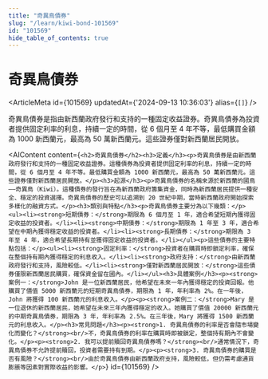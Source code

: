 ```yaml
---
title: "奇異鳥債券"
slug: "/learn/kiwi-bond-101569"
id: "101569"
hide_table_of_contents: true
---
```



# 奇異鳥債券

<ArticleMeta id={101569} updatedAt={'2024-09-13 10:36:03'} alias={`[]`} />
<div className='border-solid border-b border-t-0 my-4 border-[var(--ifm-color-gray-300)]' />

奇異鳥債券是指由新西蘭政府發行和支持的一種固定收益證券。奇異鳥債券為投資者提供固定利率的利息，持續一定的時間，從 6 個月至 4 年不等，最低購買金額為 1000 新西蘭元，最高為 50 萬新西蘭元。這些證券僅對新西蘭居民開放。

<AIContent content={`<h2>奇異鳥債券</h2><h3>定義</h3><p>奇異鳥債券是由新西蘭政府發行和支持的一種固定收益證券。這種債券為投資者提供固定利率的利息，持續一定的時間，從 6 個月至 4 年不等。最低購買金額為 1000 新西蘭元，最高為 50 萬新西蘭元。這些證券僅對新西蘭居民開放。</p><h3>起源</h3><p>奇異鳥債券的名稱來源於新西蘭的國鳥——奇異鳥（Kiwi）。這種債券的發行旨在為新西蘭政府籌集資金，同時為新西蘭居民提供一種安全、穩定的投資選擇。奇異鳥債券的歷史可以追溯到 20 世紀中期，當時新西蘭政府開始探索多樣化的融資方式。</p><h3>類別與特點</h3><p>奇異鳥債券主要分為以下幾類：</p><ul><li><strong>短期債券：</strong>期限為 6 個月至 1 年，適合希望短期內獲得固定收益的投資者。</li><li><strong>中期債券：</strong>期限為 1 年至 3 年，適合希望在中期內獲得穩定收益的投資者。</li><li><strong>長期債券：</strong>期限為 3 年至 4 年，適合希望長期持有並獲得固定收益的投資者。</li></ul><p>這些債券的主要特點包括：</p><ul><li><strong>固定利率：</strong>投資者在購買時即鎖定利率，確保在整個持有期內獲得穩定的利息收入。</li><li><strong>政府支持：</strong>由新西蘭政府發行和支持，風險較低。</li><li><strong>僅對新西蘭居民開放：</strong>這些債券僅限新西蘭居民購買，確保資金留在國內。</li></ul><h3>具體案例</h3><p><strong>案例一：</strong>John 是一位新西蘭居民，他希望在未來一年內獲得穩定的投資回報。他購買了價值 5000 新西蘭元的短期奇異鳥債券，期限為 1 年，年利率為 2%。在一年後，John 將獲得 100 新西蘭元的利息收入。</p><p><strong>案例二：</strong>Mary 是一位退休的新西蘭居民，她希望在未來三年內獲得穩定的收入。她購買了價值 20000 新西蘭元的中期奇異鳥債券，期限為 3 年，年利率為 2.5%。在三年後，Mary 將獲得 1500 新西蘭元的利息收入。</p><h3>常見問題</h3><p><strong>1. 奇異鳥債券的利率是否會隨市場變化而變化？</strong><br/>不，奇異鳥債券的利率在購買時即被鎖定，整個持有期內不會變化。</p><p><strong>2. 我可以提前贖回奇異鳥債券嗎？</strong><br/>通常情況下，奇異鳥債券不允許提前贖回，投資者需要持有到期。</p><p><strong>3. 奇異鳥債券的購買是否有風險？</strong><br/>由於奇異鳥債券由新西蘭政府支持，風險較低，但仍需考慮通貨膨脹等因素對實際收益的影響。</p>`} id={101569} />
